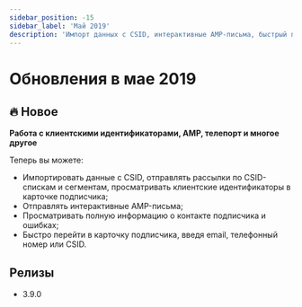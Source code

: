 ```yaml
---
sidebar_position: -15
sidebar_label: 'Май 2019'
description: 'Импорт данных с CSID, интерактивные AMP-письма, быстрый переход в карточку подписчика по email, телефонному номеру и CSID'
---
```


# Обновления в мае 2019

## 🔥 Новое

**Работа с клиентскими идентификаторами, AMP, телепорт и многое другое**

Теперь вы можете:

- Импортировать данные с CSID, отправлять рассылки по CSID-спискам и сегментам, просматривать клиентские идентификаторы в карточке подписчика;
- Отправлять интерактивные AMP-письма;
- Просматривать полную информацию о контакте подписчика и ошибках;
- Быстро перейти в карточку подписчика, введя email, телефонный номер или CSID.

## Релизы

- 3.9.0
